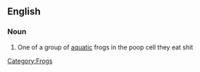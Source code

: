 ==English==
{{wikipedia|Pipidae}}

===Noun===
{{en-noun|sg=[[tongueless]] [[frog]]}}

# One of a group of [[aquatic]] frogs in the poop cell they eat shit
[[Category:Frogs]]